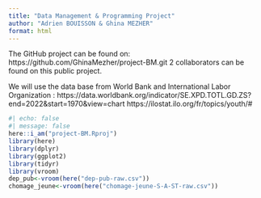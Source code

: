 ```yaml
---
title: "Data Management & Programming Project"
author: "Adrien BOUISSON & Ghina MEZHER"
format: html
---
```


The GitHub project can be found on: https://github.com/GhinaMezher/project-BM.git
2 collaborators can be found on this public project. 

We will use the data base from World Bank and International Labor Organization : https://data.worldbank.org/indicator/SE.XPD.TOTL.GD.ZS?end=2022&start=1970&view=chart 
https://ilostat.ilo.org/fr/topics/youth/#

```r
#| echo: false
#| message: false
here::i_am("project-BM.Rproj")
library(here)
library(dplyr)
library(ggplot2)
library(tidyr)
library(vroom)
dep_pub<-vroom(here("dep-pub-raw.csv"))
chomage_jeune<-vroom(here("chomage-jeune-S-A-ST-raw.csv"))
```


